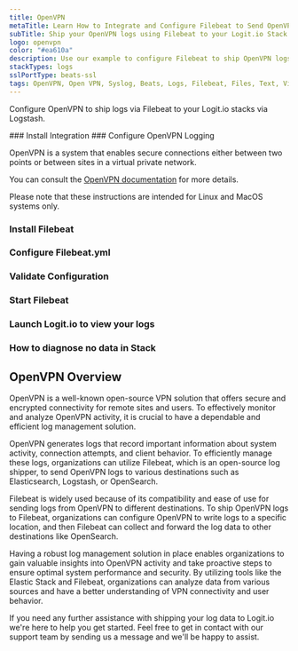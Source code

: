 ```yaml
---
title: OpenVPN
metaTitle: Learn How to Integrate and Configure Filebeat to Send OpenVPN Logs
subTitle: Ship your OpenVPN logs using Filebeat to your Logit.io Stack
logo: openvpn
color: "#ea610a"
description: Use our example to configure Filebeat to ship OpenVPN logs to your Logit.io stacks. Configure Filebeat to send OpenVPN logs to Logstash or Elastic.
stackTypes: logs
sslPortType: beats-ssl
tags: OpenVPN, Open VPN, Syslog, Beats, Logs, Filebeat, Files, Text, Virtual Private Network, Encryption, Network Security, Openvpn
---
```


Configure OpenVPN to ship logs via Filebeat to your Logit.io stacks via Logstash.

<Steps>
  ### Install Integration
  <InstallIntegration/>
  ### Configure OpenVPN Logging

  OpenVPN is a system that enables secure connections either between two points or between sites in a virtual private network.

  You can consult the [OpenVPN documentation](https://openvpn.net/vpn-server-resources/) for more details.

  <Callout type="info">
    Please note that these instructions are intended for Linux and MacOS systems only.
  </Callout>

  ### Install Filebeat

  <InstallFilebeat />

  ### Configure Filebeat.yml

  <FilebeatFilestream type="openvpn" path="/var/log/openvpnas.log\n  - /var/log/openvpnas.log.*" />

  ### Validate Configuration

  <ValidateBeat beatname="filebeat" />

  ### Start Filebeat

  <StartFilebeat />

  ### Launch Logit.io to view your logs

  <LaunchStack utmMedium="logs" utmCampaign="OpenVPN" source="OpenVPN" />

  ### How to diagnose no data in Stack

  <DiagnoseNoData />

</Steps>

## OpenVPN Overview

OpenVPN is a well-known open-source VPN solution that offers secure and encrypted 
connectivity for remote sites and users. To effectively monitor and analyze OpenVPN 
activity, it is crucial to have a dependable and efficient log management solution.

OpenVPN generates logs that record important information about system activity, 
connection attempts, and client behavior. To efficiently manage these logs, 
organizations can utilize Filebeat, which is an open-source log shipper, to 
send OpenVPN logs to various destinations such as Elasticsearch, Logstash, or OpenSearch.

Filebeat is widely used because of its compatibility and ease of use for sending 
logs from OpenVPN to different destinations. To ship OpenVPN logs to Filebeat, 
organizations can configure OpenVPN to write logs to a specific location, and 
then Filebeat can collect and forward the log data to other destinations like OpenSearch.

Having a robust log management solution in place enables organizations to gain 
valuable insights into OpenVPN activity and take proactive steps to ensure 
optimal system performance and security. By utilizing tools like the Elastic 
Stack and Filebeat, organizations can analyze data from various sources and 
have a better understanding of VPN connectivity and user behavior.

If you need any further assistance with shipping your log data to Logit.io 
we're here to help you get started. Feel free to get in contact with our support team 
by sending us a message <IntercomButton text="via live chat" /> and we'll be happy to assist.